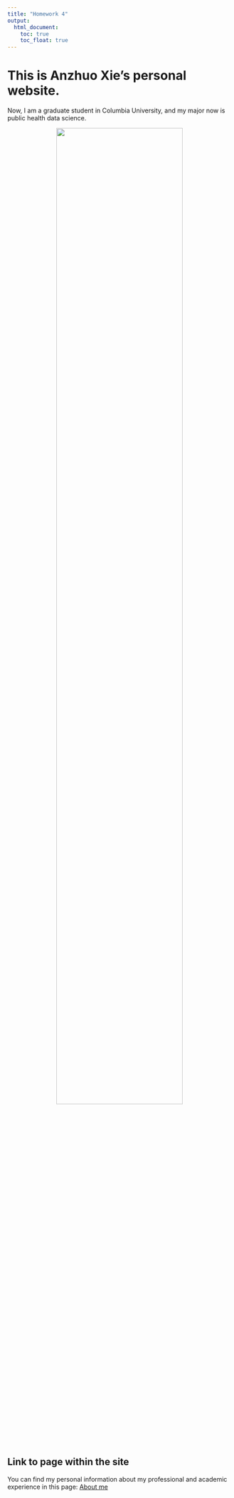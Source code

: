 ```yaml
---
title: "Homework 4"
output: 
  html_document:
    toc: true
    toc_float: true
---
```


# This is Anzhuo Xie's personal website.

Now, I am a graduate student in Columbia University, and my major now is public health data science.

<center>
<img src="images/columbia.png" style="width:75%">
</center>
<br>

## Link to page within the site

You can find my personal information about my professional and academic experience in this page: [About me](about.html)